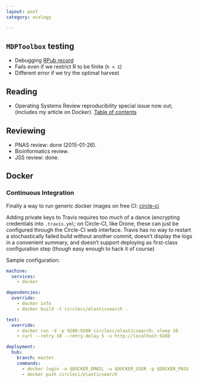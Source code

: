 ```yaml
---
layout: post
category: ecology

---
```





`MDPToolbox` testing
------------------

- Debugging [RPub record](http://rpubs.com/cboettig/55260)
- Fails even if we restrict R to be finite (`h < 1`)
- Different error if we try the optimal harvest




Reading 
-------

- Operating Systems Review reproducibility special issue now out; (includes my article on Docker). [Table of contents](http://dl.acm.org/citation.cfm?id=2723872&picked=prox&cfid=475356683&cftoken=29119830)


Reviewing
----------

- PNAS review: done (2015-01-26).
- Bioinformatics review. 
- JSS review: done. 


Docker
------


### Continuous Integration ###

Finally a way to run generic docker images on free CI: [circle-ci](https://circleci.com/docs/docker)

Adding private keys to Travis requires too much of a dance (encrypting credentials into `.travis.yml`; on Circle-CI, like Drone, these can just be configured through the Circle-CI web interface.  Travis has no way to restart a stochastically failed build without another commit, doesn't display the logs in  a convenient summary, and doesn't support deploying as first-class configuration step (though easy enough to hack it of course)




Sample configuration:

```yaml
machine:
  services:
    - docker

dependencies:
  override:
    - docker info
    - docker build -t circleci/elasticsearch .

test:
  override:
    - docker run -d -p 9200:9200 circleci/elasticsearch; sleep 10
    - curl --retry 10 --retry-delay 5 -v http://localhost:9200

deployment:
  hub:
    branch: master
    commands:
      - docker login -e $DOCKER_EMAIL -u $DOCKER_USER -p $DOCKER_PASS
      - docker push circleci/elasticsearch
```
